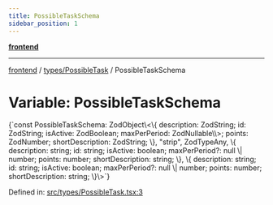 ```yaml
---
title: PossibleTaskSchema
sidebar_position: 1
---
```



[**frontend**](../../..)

***

[frontend](../../..) / [types/PossibleTask](..) / PossibleTaskSchema

# Variable: PossibleTaskSchema

<CodeBlock language="ts">
{`const PossibleTaskSchema: ZodObject\<\{ description: ZodString; id: ZodString; isActive: ZodBoolean; maxPerPeriod: ZodNullable\<ZodOptional\<ZodNumber\>\>; points: ZodNumber; shortDescription: ZodString; \}, "strip", ZodTypeAny, \{ description: string; id: string; isActive: boolean; maxPerPeriod?: null \| number; points: number; shortDescription: string; \}, \{ description: string; id: string; isActive: boolean; maxPerPeriod?: null \| number; points: number; shortDescription: string; \}\>`}
</CodeBlock>

Defined in: [src/types/PossibleTask.tsx:3](https://github.com/svsticky/CommitteeClash/blob/8a31d8fc8422df670b3b4cb3b5fd558ecdeabb90/frontend/src/types/PossibleTask.tsx#L3)
